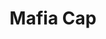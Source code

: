 ---
title: "Mafia Cap"
meta_title: "Mafia Cap craft"
description: "Craft de Mafia Cap"
rank: "b"
draft: false
name: "Mafia Cap"
recipe_img: "https://wiki.pokexgames.com/images/6/63/Mafia_Cap.png"
level: 67
craft_time: 172800
result: 1
value_npc: 1
ingredients:
  - name: "Leather"
    quantity: 3
    item_img: "https://wiki.pokexgames.com/images/3/3d/Leather.png"
    value_npc: 1
  - name: "Brush"
    quantity: 10
    item_img: "https://wiki.pokexgames.com/images/b/bc/Brush.png"
    value_npc: 1
  - name: "Captain Hat"
    quantity: 10
    item_img: "https://wiki.pokexgames.com/images/4/4d/Captain_Hat.png"
    value_npc: 1
  - name: "Red Cape"
    quantity: 5
    item_img: "https://wiki.pokexgames.com/images/b/bd/Red_Cape.png"
    value_npc: 1
  - name: "Black Bandana"
    quantity: 2
    item_img: "https://wiki.pokexgames.com/images/e/eb/Black_Bandana.png"
    value_npc: 1
  - name: "Bandit Mask"
    quantity: 4
    item_img: "https://wiki.pokexgames.com/images/9/94/Bandit_Mask.png"
    value_npc: 1
  - name: "Black Fins"
    quantity: 100
    item_img: "https://wiki.pokexgames.com/images/d/dc/Black_Fin.png"
    value_npc: 1
  - name: "Refined Style Point"
    quantity: 600
    item_img: "https://wiki.pokexgames.com/images/6/6b/Refined_style_point.png"
    value_npc: 1
---